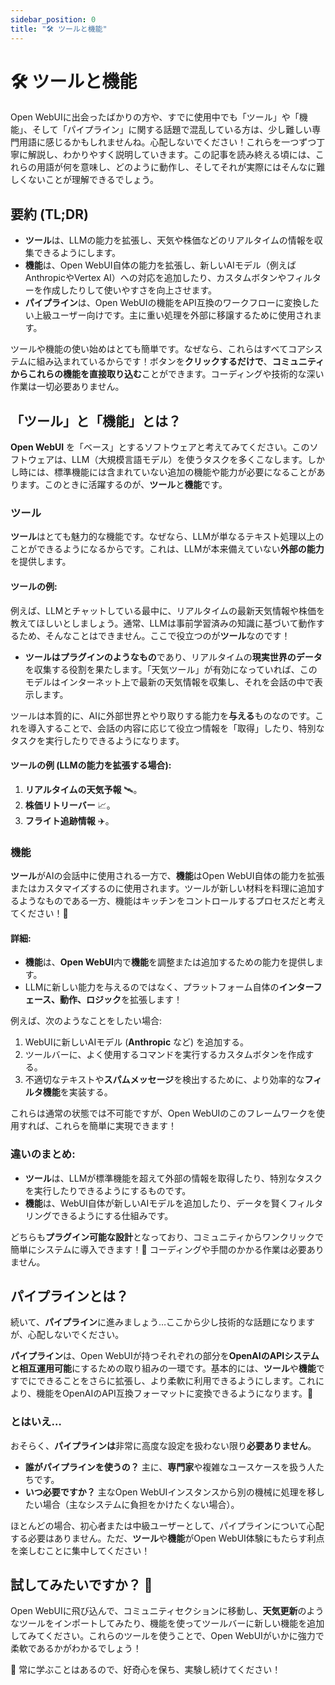 ```yaml
---
sidebar_position: 0
title: "🛠️ ツールと機能"
---
```


# 🛠️ ツールと機能

Open WebUIに出会ったばかりの方や、すでに使用中でも「ツール」や「機能」、そして「パイプライン」に関する話題で混乱している方は、少し難しい専門用語に感じるかもしれませんね。心配しないでください！これらを一つずつ丁寧に解説し、わかりやすく説明していきます。この記事を読み終える頃には、これらの用語が何を意味し、どのように動作し、そしてそれが実際にはそんなに難しくないことが理解できるでしょう。

## 要約 (TL;DR)

- **ツール**は、LLMの能力を拡張し、天気や株価などのリアルタイムの情報を収集できるようにします。
- **機能**は、Open WebUI自体の能力を拡張し、新しいAIモデル（例えばAnthropicやVertex AI）への対応を追加したり、カスタムボタンやフィルターを作成したりして使いやすさを向上させます。
- **パイプライン**は、Open WebUIの機能をAPI互換のワークフローに変換したい上級ユーザー向けです。主に重い処理を外部に移譲するために使用されます。

ツールや機能の使い始めはとても簡単です。なぜなら、これらはすべてコアシステムに組み込まれているからです！ボタンを**クリックするだけで**、**コミュニティからこれらの機能を直接取り込む**ことができます。コーディングや技術的な深い作業は一切必要ありません。

## 「ツール」と「機能」とは？

**Open WebUI** を「ベース」とするソフトウェアと考えてみてください。このソフトウェアは、LLM（大規模言語モデル）を使うタスクを多くこなします。しかし時には、標準機能には含まれていない追加の機能や能力が必要になることがあります。このときに活躍するのが、**ツール**と**機能**です。

### ツール

**ツール**はとても魅力的な機能です。なぜなら、LLMが単なるテキスト処理以上のことができるようになるからです。これは、LLMが本来備えていない**外部の能力**を提供します。

#### ツールの例:

例えば、LLMとチャットしている最中に、リアルタイムの最新天気情報や株価を教えてほしいとしましょう。通常、LLMは事前学習済みの知識に基づいて動作するため、そんなことはできません。ここで役立つのが**ツール**なのです！

- **ツールはプラグインのようなもの**であり、リアルタイムの**現実世界のデータ**を収集する役割を果たします。「天気ツール」が有効になっていれば、このモデルはインターネット上で最新の天気情報を収集し、それを会話の中で表示します。

ツールは本質的に、AIに外部世界とやり取りする能力を**与える**ものなのです。これを導入することで、会話の内容に応じて役立つ情報を「取得」したり、特別なタスクを実行したりできるようになります。

#### ツールの例 (LLMの能力を拡張する場合):
1. **リアルタイムの天気予報** 🛰️。
2. **株価リトリーバー** 📈。
3. **フライト追跡情報** ✈️。

### 機能

**ツール**がAIの会話中に使用される一方で、**機能**はOpen WebUI自体の能力を拡張またはカスタマイズするのに使用されます。ツールが新しい材料を料理に追加するようなものである一方、機能はキッチンをコントロールするプロセスだと考えてください！🚪

#### 詳細:

- **機能**は、**Open WebUI**内で**機能**を調整または追加するための能力を提供します。
- LLMに新しい能力を与えるのではなく、プラットフォーム自体の**インターフェース、動作、ロジック**を拡張します！

例えば、次のようなことをしたい場合:
1. WebUIに新しいAIモデル (**Anthropic** など) を追加する。
2. ツールバーに、よく使用するコマンドを実行するカスタムボタンを作成する。
3. 不適切なテキストや**スパムメッセージ**を検出するために、より効率的な**フィルタ機能**を実装する。

これらは通常の状態では不可能ですが、Open WebUIのこのフレームワークを使用すれば、これらを簡単に実現できます！

### 違いのまとめ:
- **ツール**は、LLMが標準機能を超えて外部の情報を取得したり、特別なタスクを実行したりできるようにするものです。
- **機能**は、WebUI自体が新しいAIモデルを追加したり、データを賢くフィルタリングできるようにする仕組みです。

どちらも**プラグイン可能な設計**となっており、コミュニティからワンクリックで簡単にシステムに導入できます！🎉 コーディングや手間のかかる作業は必要ありません。

## パイプラインとは？

続いて、**パイプライン**に進みましょう…ここから少し技術的な話題になりますが、心配しないでください。

**パイプライン**は、Open WebUIが持つそれぞれの部分を**OpenAIのAPIシステムと相互運用可能**にするための取り組みの一環です。基本的には、**ツール**や**機能**ですでにできることをさらに拡張し、より柔軟に利用できるようにします。これにより、機能をOpenAIのAPI互換フォーマットに変換できるようになります。🧠

### とはいえ…

おそらく、**パイプラインは**非常に高度な設定を扱わない限り**必要ありません**。

- **誰がパイプラインを使うの？** 主に、**専門家**や複雑なユースケースを扱う人たちです。
- **いつ必要ですか？** 主なOpen WebUIインスタンスから別の機械に処理を移したい場合（主なシステムに負担をかけたくない場合）。
  
ほとんどの場合、初心者または中級ユーザーとして、パイプラインについて心配する必要はありません。ただ、**ツール**や**機能**がOpen WebUI体験にもたらす利点を楽しむことに集中してください！

## 試してみたいですか？ 🚀

Open WebUIに飛び込んで、コミュニティセクションに移動し、**天気更新**のようなツールをインポートしてみたり、機能を使ってツールバーに新しい機能を追加してみてください。これらのツールを使うことで、Open WebUIがいかに強力で柔軟であるかがわかるでしょう！

🌟 常に学ぶことはあるので、好奇心を保ち、実験し続けてください！